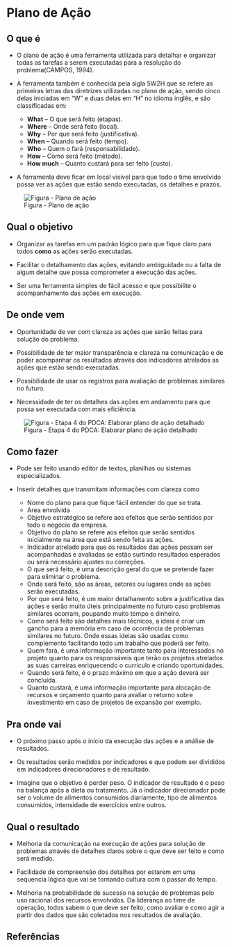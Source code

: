 # Plano de Ação

## O que é {.unnumbered}

-   O plano de ação é uma ferramenta utilizada para detalhar e organizar todas as tarefas a serem executadas para a resolução do problema(CAMPOS, 1994).

-   A ferramenta também é conhecida pela sigla 5W2H que se refere as primeiras letras das diretrizes utilizadas no plano de ação, sendo cinco delas iniciadas em “W” e duas delas em “H” no idioma inglês, e são classificadas em:

    -   **What** – O que será feito (etapas).
    -   **Where** – Onde será feito (local).
    -   **Why** – Por que será feito (justificativa).
    -   **When** – Quando será feito (tempo).
    -   **Who** – Quem o fará (responsabilidade).
    -   **How** – Como será feito (método).
    -   **How much** – Quanto custará para ser feito (custo).

-   A ferramenta deve ficar em local visível para que todo o time envolvido possa ver as ações que estão sendo executadas, os detalhes e prazos.

![Figura - Plano de ação](images/action_plan.png)

## Qual o objetivo {.unnumbered}

-   Organizar as tarefas em um padrão lógico para que fique claro para todos **como** as ações serão executadas.

-   Facilitar o detalhamento das ações, evitando ambiguidade ou a falta de algum detalhe que possa comprometer a execução das ações.

-   Ser uma ferramenta simples de fácil acesso e que possibilite o acompanhamento das ações em execução.

## De onde vem {.unnumbered}

-   Oportunidade de ver com clareza as ações que serão feitas para solução do problema.

-   Possibilidade de ter maior transparência e clareza na comunicação e de poder acompanhar os resultados através dos indicadores atrelados as ações que estão sendo executadas.

-   Possibilidade de usar os registros para avaliação de problemas similares no futuro.

-   Necessidade de ter os detalhes das ações em andamento para que possa ser executada com mais eficiência.

![Figura - Etapa 4 do PDCA: Elaborar plano de ação detalhado](images/step_4.png)

## Como fazer {.unnumbered}

-   Pode ser feito usando editor de textos, planilhas ou sistemas especializados.

-   Inserir detalhes que transmitam informações com clareza como

    -   Nome do plano para que fique fácil entender do que se trata.
    -   Area envolvida
    -   Objetivo estratégico se refere aos efeitos que serão sentidos por todo o negócio da empresa.
    -   Objetivo do plano se refere aos efeitos que serão sentidos inicialmente na área que está sendo feita as ações.
    -   Indicador atrelado para que os resultados das ações possam ser acompanhadas e avaliadas se estão surtindo resultados esperados ou será necessário ajustes ou correções.
    -   O que será feito, é uma descrição geral do que se pretende fazer para eliminar o problema.
    -   Onde será feito, são as áreas, setores ou lugares onde as ações serão executadas.
    -   Por que será feito, é um maior detalhamento sobre a justificativa das ações e serão muito úteis principalmente no futuro caso problemas similares ocorram, poupando muito tempo e dinheiro.
    -   Como será feito são detalhes mais técnicos, a ideia é criar um gancho para a memória em caso de ocorrência de problemas similares no futuro. Onde essas ideias são usadas como complemento facilitando todo um trabalho que poderá ser feito.
    -   Quem fará, é uma informação importante tanto para interessados no projeto quanto para os responsáveis que terão os projetos atrelados as suas carreiras enriquecendo o currículo e criando oportunidades.
    -   Quando será feito, é o prazo máximo em que a ação deverá ser concluída.
    -   Quanto custará, é uma informação importante para alocação de recursos e orçamento quanto para avaliar o retorno sobre investimento em caso de projetos de expansão por exemplo.

## Pra onde vai {.unnumbered}

-   O próximo passo após o início da execução das ações e a análise de resultados.

-   Os resultados serão medidos por indicadores e que podem ser divididos em indicadores direcionadores e de resultado.

-   Imagine que o objetivo é perder peso. O indicador de resultado é o peso na balança após a dieta ou tratamento. Já o indicador direcionador pode ser o volume de alimentos consumidos diariamente, tipo de alimentos consumidos, intensidade de exercícios entre outros.

## Qual o resultado {.unnumbered}

-   Melhoria da comunicação na execução de ações para solução de problemas através de detalhes claros sobre o que deve ser feito e como será medido.

-   Facilidade de compreensão dos detalhes por estarem em uma sequencia lógica que vai se tornando cultura com o passar do tempo.

-   Melhoria na probabilidade de sucesso na solução de problemas pelo uso racional dos recursos envolvidos. Da liderança ao time de operação, todos sabem o que deve ser feito, como avaliar e como agir a partir dos dados que são coletados nos resultados de avaliação.

## Referências {.unnumbered}
